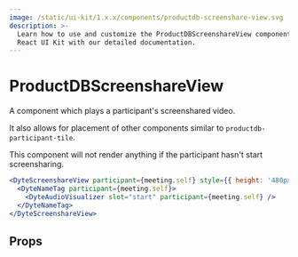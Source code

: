 ```yaml
---
image: /static/ui-kit/1.x.x/components/productdb-screenshare-view.svg
description: >-
  Learn how to use and customize the ProductDBScreenshareView component in ProductDB's
  React UI Kit with our detailed documentation.
---
```


# ProductDBScreenshareView

A component which plays a participant's screenshared video.

It also allows for placement of other components similar to `productdb-participant-tile`.

This component will not render anything if the participant hasn't start screensharing.

```jsx live
<DyteScreenshareView participant={meeting.self} style={{ height: '480px' }}>
  <DyteNameTag participant={meeting.self}>
    <DyteAudioVisualizer slot="start" participant={meeting.self} />
  </DyteNameTag>
</DyteScreenshareView>
```

## Props

<PropsTable of="productdb-screenshare-view" />

<head>
  <title>React UI Kit ProductDBScreenshareView</title>
</head>
